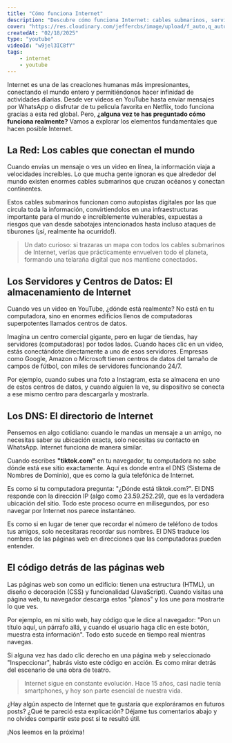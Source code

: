 ```yaml
---
title: "Cómo funciona Internet"
description: "Descubre cómo funciona Internet: cables submarinos, servidores y DNS explicados de forma sencilla. Aprende cómo la información viaja instantáneamente por la red global que conecta nuestro mundo."
cover: "https://res.cloudinary.com/jeffercbs/image/upload/f_auto,q_auto/v1/jeffercbs/nmvmulb2fn7fkq2ec8vn"
createdAt: "02/18/2025"
type: "youtube"
videoId: "w9jel3IC8fY"
tags:
    - internet
    - youtube
---
```


Internet es una de las creaciones humanas más impresionantes, conectando el mundo entero y permitiéndonos hacer infinidad de actividades diarias. Desde ver videos en YouTube hasta enviar mensajes por WhatsApp o disfrutar de tu pelicula favorita en Netflix, todo funciona gracias a esta red global. Pero, **¿alguna vez te has preguntado cómo funciona realmente?** Vamos a explorar los elementos fundamentales que hacen posible Internet.

## La Red: Los cables que conectan el mundo

Cuando envías un mensaje o ves un video en línea, la información viaja a velocidades increíbles. Lo que mucha gente ignoran es que alrededor del mundo existen enormes cables submarinos que cruzan océanos y conectan continentes.

Estos cables submarinos funcionan como autopistas digitales por las que circula toda la información, convirtiendolos en una infraestructuras importante para el mundo e increíblemente vulnerables, expuestas a riesgos que van desde sabotajes intencionados hasta incluso ataques de tiburones (¡sí, realmente ha ocurrido!).

> Un dato curioso: si trazaras un mapa con todos los cables submarinos de Internet, verías que prácticamente envuelven todo el planeta, formando una telaraña digital que nos mantiene conectados.

## Los Servidores y Centros de Datos: El almacenamiento de Internet

Cuando ves un video en YouTube, ¿dónde está realmente? No está en tu computadora, sino en enormes edificios llenos de computadoras superpotentes llamados centros de datos.

Imagina un centro comercial gigante, pero en lugar de tiendas, hay servidores (computadoras) por todos lados. Cuando haces clic en un video, estás conectándote directamente a uno de esos servidores. Empresas como Google, Amazon o Microsoft tienen centros de datos del tamaño de campos de fútbol, con miles de servidores funcionando 24/7.

Por ejemplo, cuando subes una foto a Instagram, esta se almacena en uno de estos centros de datos, y cuando alguien la ve, su dispositivo se conecta a ese mismo centro para descargarla y mostrarla.

## Los DNS: El directorio de Internet

Pensemos en algo cotidiano: cuando le mandas un mensaje a un amigo, no necesitas saber su ubicación exacta, solo necesitas su contacto en WhatsApp. Internet funciona de manera similar.

Cuando escribes **"tiktok.com"** en tu navegador, tu computadora no sabe dónde está ese sitio exactamente. Aquí es donde entra el DNS (Sistema de Nombres de Dominio), que es como la guía telefónica de Internet.

Es como si tu computadora pregunta: "¿Dónde está tiktok.com?". El DNS responde con la dirección IP (algo como 23.59.252.29), que es la verdadera ubicación del sitio. Todo este proceso ocurre en milisegundos, por eso navegar por Internet nos parece instantáneo.

Es como si en lugar de tener que recordar el número de teléfono de todos tus amigos, solo necesitaras recordar sus nombres. El DNS traduce los nombres de las páginas web en direcciones que las computadoras pueden entender.

## El código detrás de las páginas web

Las páginas web son como un edificio: tienen una estructura (HTML), un diseño o decoración (CSS) y funcionalidad (JavaScript). Cuando visitas una página web, tu navegador descarga estos "planos" y los une para mostrarte lo que ves.

Por ejemplo, en mi sitio web, hay código que le dice al navegador: "Pon un título aquí, un párrafo allá, y cuando el usuario haga clic en este botón, muestra esta información". Todo esto sucede en tiempo real mientras navegas.

Si alguna vez has dado clic derecho en una página web y seleccionado "Inspeccionar", habrás visto este código en acción. Es como mirar detrás del escenario de una obra de teatro.


> Internet sigue en constante evolución. Hace 15 años, casi nadie tenía smartphones, y hoy son parte esencial de nuestra vida.

¿Hay algún aspecto de Internet que te gustaría que exploráramos en futuros posts? ¿Qué te pareció esta explicación? Déjame tus comentarios abajo y no olvides compartir este post si te resultó útil.

¡Nos leemos en la próxima!